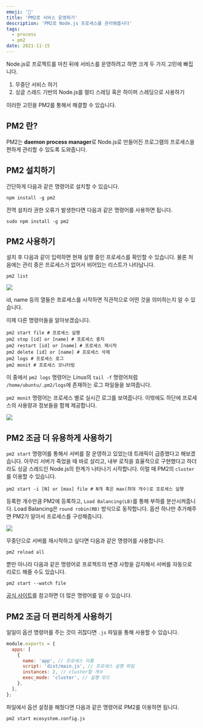 ```yaml
---
emoji: '🚗'
title: 'PM2로 서비스 운영하기'
description: 'PM2로 Node.js 프로세스를 관리해봅시다'
tags:
  - process
  - pm2
date: 2021-11-15
---
```


Node.js로 프로젝트를 마친 뒤에 서비스를 운영하려고 하면 크게 두 가지 고민에 빠집니다.

1. 무중단 서비스 하기
2. 싱글 스레드 기반의 Node.js를 멀티 스레딩 혹은 하이퍼 스레딩으로 사용하기

이러한 고민을 PM2를 통해서 해결할 수 있습니다.

## PM2 란?

PM2는 **daemon process manager**로 Node.js로 만들어진 프로그램의 프로세스을 편하게 관리할 수 있도록 도와줍니다.

## PM2 설치하기

간단하게 다음과 같은 명령어로 설치할 수 있습니다.

```shell
npm install -g pm2
```

전역 설치라 권한 오류가 발생한다면 다음과 같은 명령어를 사용하면 됩니다.

```shell
sudo npm install -g pm2
```

## PM2 사용하기

설치 후 다음과 같이 입력하면 현재 실행 중인 프로세스를 확인할 수 있습니다. 물론 처음에는 관리 중은 프로세스가 없어서 비어있는 리스트가 나타납니다.

```shell
pm2 list
```

![](0.png)

id, name 등의 열들은 프로세스를 시작하면 직관적으로 어떤 것을 의미하는지 알 수 있습니다.

이제 다른 명령어들을 알아보겠습니다.

```shell
pm2 start file # 프로세스 실행
pm2 stop [id] or [name] # 프로세스 중지
pm2 restart [id] or [name] # 프로세스 재시작
pm2 delete [id] or [name] # 프로세스 삭제
pm2 logs # 프로세스 로그
pm2 monit # 프로세스 모니터링
```

이 중에서 `pm2 logs` 명령어는 Linux의 `tail -f` 명령어처럼 `/home/ubuntu/.pm2/logs`에 존재하는 로그 파일들을 보여줍니다.

`pm2 monit` 명령어는 프로세스 별로 실시간 로그를 보여줍니다. 이밖에도 하단에 프로세스의 사용량과 정보들을 함께 제공합니다.

![](1.png)

## PM2 조금 더 유용하게 사용하기

`pm2 start` 명령어를 통해서 서버를 잘 운영하고 있었는데 트래픽이 급증했다고 해보겠습니다. 아무리 서버가 죽었을 때 바로 살리고, 내부 로직을 효율적으로 구현했다고 하더라도 싱글 스레드인 Node.js의 한계가 나타나기 시작합니다. 이럴 때 PM2의 `cluster`를 이용할 수 있습니다.

```shell
pm2 start -i [N] or [max] file # N개 혹은 max(최대 개수)로 프로세스 실행
```

등록한 개수만큼 PM2에 등록하고, `Load Balancing(LB)`를 통해 부하를 분산시켜줍니다. Load Balancing은 `round robin(RB)` 방식으로 동작합니다. 옵션 하나만 추가해주면 PM2가 알아서 프로세스를 구성해줍니다.

![](2.png)

무중단으로 서버를 재시작하고 싶다면 다음과 같은 명령어를 사용합니다.

```shell
pm2 reload all
```

뿐만 아니라 다음과 같은 명령어로 프로젝트의 변경 사항을 감지해서 서버를 자동으로 리로드 해줄 수도 있습니다.

```shell
pm2 start --watch file
```

[공식 사이트](https://pm2.keymetrics.io/)를 참고하면 더 많은 명령어를 알 수 있습니다.

## PM2 조금 더 편리하게 사용하기

일일이 옵션 명령어를 주는 것이 귀찮다면 `.js` 파일을 통해 사용할 수 있습니다.

```js ecosystem.config.js
module.exports = {
  apps: [
    {
      name: 'app', // 프로세스 이름
      script: 'dist/main.js', // 프로세스 실행 파일
      instances: 2, // cluster할 개수
      exec_mode: 'cluster', // 실행 모드
    },
  ],
};
```

파일에서 옵션 설정을 해줬다면 다음과 같은 명령어로 PM2를 이용하면 됩니다.

```shell
pm2 start ecosystem.config.js
```
